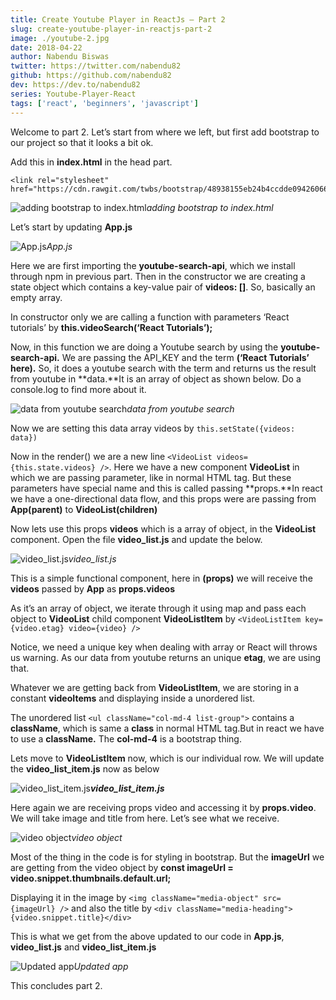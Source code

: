 ```yaml
---
title: Create Youtube Player in ReactJs — Part 2
slug: create-youtube-player-in-reactjs-part-2
image: ./youtube-2.jpg
date: 2018-04-22
author: Nabendu Biswas
twitter: https://twitter.com/nabendu82
github: https://github.com/nabendu82
dev: https://dev.to/nabendu82
series: Youtube-Player-React
tags: ['react', 'beginners', 'javascript']
---
```


Welcome to part 2. Let’s start from where we left, but first add bootstrap to our project so that it looks a bit ok.

Add this in **index.html** in the head part.

<div className={styles.code__block}>


```
<link rel="stylesheet" href="https://cdn.rawgit.com/twbs/bootstrap/48938155eb24b4ccdde09426066869504c6dab3c/dist/css/bootstrap.min.css">
```

</div>

<div className={styles.image__small}>

![adding bootstrap to index.html](https://ik.imagekit.io/thewebdev/Youtube-React/2/1_rfDQbIe38.png)*adding bootstrap to index.html*

</div>

Let’s start by updating **App.js**

<div className={styles.image__small}>

![App.js](https://ik.imagekit.io/thewebdev/Youtube-React/2/2_DpOQ3KCj2Y.png)*App.js*

</div>

Here we are first importing the **youtube-search-api**, which we install through npm in previous part. Then in the constructor we are creating a state object which contains a key-value pair of **videos: []**. So, basically an empty array.

In constructor only we are calling a function with parameters ‘React tutorials’ by **this.videoSearch(‘React Tutorials’);**

Now, in this function we are doing a Youtube search by using the **youtube-search-api.** We are passing the API_KEY and the term **(‘React Tutorials’ here).** So, it does a youtube search with the term and returns us the result from youtube in **data.**It is an array of object as shown below. Do a console.log to find more about it.

![data from youtube search](https://ik.imagekit.io/thewebdev/Youtube-React/2/3_4QGQ9e5QW.png)*data from youtube search*

Now we are setting this data array videos by `this.setState({videos: data})`

Now in the render() we are a new line `<VideoList videos={this.state.videos} />`. Here we have a new component **VideoList** in which we are passing parameter, like in normal HTML tag. But these parameters have special name and this is called passing **props.**In react we have a one-directional data flow, and this props were are passing from **App(parent)** to **VideoList(children)**

Now lets use this props **videos** which is a array of object, in the **VideoList** component. Open the file **video_list.js** and update the below.

<div className={styles.image__small}>

![video_list.js](https://ik.imagekit.io/thewebdev/Youtube-React/2/4_4cZMqDSipx.png)*video_list.js*

</div>

This is a simple functional component, here in **(props)** we will receive the **videos** passed by **App** as **props.videos**

As it’s an array of object, we iterate through it using map and pass each object to **VideoList** child component **VideoListItem** by `<VideoListItem key={video.etag} video={video} />`

Notice, we need a unique key when dealing with array or React will throws us warning. As our data from youtube returns an unique **etag**, we are using that.

Whatever we are getting back from **VideoListItem**, we are storing in a constant **videoItems** and displaying inside a unordered list.

The unordered list `<ul className="col-md-4 list-group">` contains a **className**, which is same a **class** in normal HTML tag.But in react we have to use a **className.** The **col-md-4** is a bootstrap thing.

Lets move to **VideoListItem** now, which is our individual row. We will update the **video_list_item.js** now as below

<div className={styles.image__small}>

![video_list_item.js](https://ik.imagekit.io/thewebdev/Youtube-React/2/5_YKktvWZ3Jw.png)***video_list_item.js***

</div>

Here again we are receiving props video and accessing it by **props.video**. We will take image and title from here. Let’s see what we receive.

![video object](https://ik.imagekit.io/thewebdev/Youtube-React/2/6_NVQao0oYko.png)*video object*

Most of the thing in the code is for styling in bootstrap. But the **imageUrl** we are getting from the video object by **const imageUrl = video.snippet.thumbnails.default.url;**

Displaying it in the image by `<img className="media-object" src={imageUrl} />` and also the title by `<div className="media-heading">{video.snippet.title}</div>`

This is what we get from the above updated to our code in **App.js**, **video_list.js** and **video_list_item.js**

![Updated app](https://ik.imagekit.io/thewebdev/Youtube-React/2/7_ZkQFXsImN7.png)*Updated app*


This concludes part 2.
